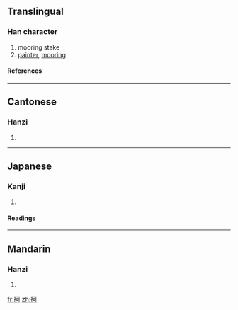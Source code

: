 ==Translingual==
===Han character===
{{Han char|rn=90|rad=爿|as=05|sn=9|four=2722<sub>0</sub>|canj=女一一弓口 (VMMNR)}}
# mooring stake
# [[painter]], [[mooring]]
====References====
{{Han ref|kx=0691.190|dkj=19767|dj=1104.160|hdz=42374.080|uh=7241|ud=29249|bh=CFB7|bd=53175}}

----
==Cantonese==
===Hanzi===
{{yue-hanzi|jyut=|y=go1, o1}}
# {{defn|Cantonese}}

----
==Japanese==
===Kanji===
{{ja-kanji|grade=|rs=爿05}}
# {{defn|Japanese}} 
====Readings====
{{ja-readings|on=[[か]] (ka)|kun=[[くい]] (kui)}}

----
==Mandarin==
===Hanzi===
{{cmn-hanzi|pin=[[gē]] ([[ge1]])|wg=ko<sup>1</sup>}}
# {{defn|Mandarin}}

[[fr:牁]]
[[zh:牁]]